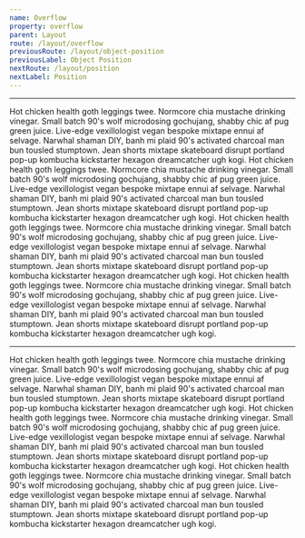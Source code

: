 ```yaml
---
name: Overflow
property: overflow
parent: Layout
route: /layout/overflow
previousRoute: /layout/object-position
previousLabel: Object Position
nextRoute: /layout/position
nextLabel: Position
---
```




<UtilityInfo pattern="overflow-{x|y?}-{visible|auto|hidden|scroll}" />

---

<Grid minWidth="225px">
  <InfoBox caption="Visible" pattern="overflow{-x|y?}-visible" isDefault>
    <Box className="border-4 border-gray-300 text-black text-sm p-2 rounded h-24">
      Hot chicken health goth leggings twee. Normcore chia mustache drinking
      vinegar. Small batch 90's wolf microdosing gochujang, shabby chic af pug
      green juice. Live-edge vexillologist vegan bespoke mixtape ennui af
      selvage. Narwhal shaman DIY, banh mi plaid 90's activated charcoal man bun
      tousled stumptown. Jean shorts mixtape skateboard disrupt portland pop-up
      kombucha kickstarter hexagon dreamcatcher ugh kogi.
    </Box>
  </InfoBox>
  <InfoBox caption="Auto" pattern="overflow{-x|y?}-auto">
    <Box className="border-4 border-gray-300 text-black text-sm p-2 rounded h-24 overflow-auto">
      Hot chicken health goth leggings twee. Normcore chia mustache drinking
      vinegar. Small batch 90's wolf microdosing gochujang, shabby chic af pug
      green juice. Live-edge vexillologist vegan bespoke mixtape ennui af
      selvage. Narwhal shaman DIY, banh mi plaid 90's activated charcoal man bun
      tousled stumptown. Jean shorts mixtape skateboard disrupt portland pop-up
      kombucha kickstarter hexagon dreamcatcher ugh kogi.
    </Box>
  </InfoBox>
  <InfoBox caption="Hidden" pattern="overflow{-x|y?}-hidden">
    <Box className="border-4 border-gray-300 text-black text-sm p-2 rounded h-24 overflow-hidden">
      Hot chicken health goth leggings twee. Normcore chia mustache drinking
      vinegar. Small batch 90's wolf microdosing gochujang, shabby chic af pug
      green juice. Live-edge vexillologist vegan bespoke mixtape ennui af
      selvage. Narwhal shaman DIY, banh mi plaid 90's activated charcoal man bun
      tousled stumptown. Jean shorts mixtape skateboard disrupt portland pop-up
      kombucha kickstarter hexagon dreamcatcher ugh kogi.
    </Box>
  </InfoBox>
  <InfoBox caption="Scroll Always" pattern="overflow-{-x|y?}-scroll">
    <Box className="border-4 border-gray-300 text-black text-sm p-2 rounded h-24 overflow-scroll">
      Hot chicken health goth leggings twee. Normcore chia mustache drinking
      vinegar. Small batch 90's wolf microdosing gochujang, shabby chic af pug
      green juice. Live-edge vexillologist vegan bespoke mixtape ennui af
      selvage. Narwhal shaman DIY, banh mi plaid 90's activated charcoal man bun
      tousled stumptown. Jean shorts mixtape skateboard disrupt portland pop-up
      kombucha kickstarter hexagon dreamcatcher ugh kogi.
    </Box>
  </InfoBox>
</Grid>

<UtilityInfo pattern="scrolling-{touch|auto}" className="mt-8" />

---

<Grid minWidth="300px">
  <InfoBox caption="Momentum Scroll" pattern="scrolling-touch">
    <Box className="flex">
      <Box className="inline-block">
        <Phone>
          Hot chicken health goth leggings twee. Normcore chia mustache drinking
          vinegar. Small batch 90's wolf microdosing gochujang, shabby chic af
          pug green juice. Live-edge vexillologist vegan bespoke mixtape ennui
          af selvage. Narwhal shaman DIY, banh mi plaid 90's activated charcoal
          man bun tousled stumptown. Jean shorts mixtape skateboard disrupt
          portland pop-up kombucha kickstarter hexagon dreamcatcher ugh kogi.
        </Phone>
      </Box>
      <Box className="inline-block ml-4">
        <Tablet>
          Hot chicken health goth leggings twee. Normcore chia mustache drinking
          vinegar. Small batch 90's wolf microdosing gochujang, shabby chic af
          pug green juice. Live-edge vexillologist vegan bespoke mixtape ennui
          af selvage. Narwhal shaman DIY, banh mi plaid 90's activated charcoal
          man bun tousled stumptown. Jean shorts mixtape skateboard disrupt
          portland pop-up kombucha kickstarter hexagon dreamcatcher ugh kogi.
        </Tablet>
      </Box>
    </Box>
  </InfoBox>
  <InfoBox caption="Non-momentum" pattern="scrolling-auto" isDefault>
    <BrowserBox>
      <Box className="text-sm scrolling-auto">
        Hot chicken health goth leggings twee. Normcore chia mustache drinking
        vinegar. Small batch 90's wolf microdosing gochujang, shabby chic af pug
        green juice. Live-edge vexillologist vegan bespoke mixtape ennui af
        selvage. Narwhal shaman DIY, banh mi plaid 90's activated charcoal man
        bun tousled stumptown. Jean shorts mixtape skateboard disrupt portland
        pop-up kombucha kickstarter hexagon dreamcatcher ugh kogi.
      </Box>
    </BrowserBox>
  </InfoBox>
</Grid>
